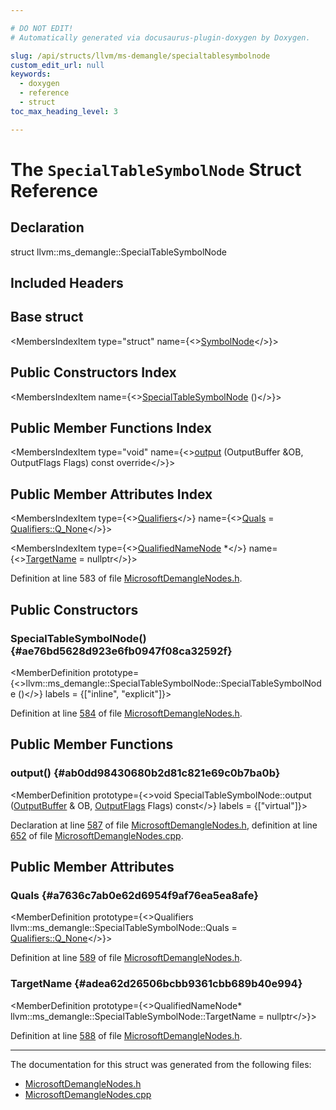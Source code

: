 ```yaml
---

# DO NOT EDIT!
# Automatically generated via docusaurus-plugin-doxygen by Doxygen.

slug: /api/structs/llvm/ms-demangle/specialtablesymbolnode
custom_edit_url: null
keywords:
  - doxygen
  - reference
  - struct
toc_max_heading_level: 3

---
```





# The `SpecialTableSymbolNode` Struct Reference

<DoxygenPage pluginConfig={pluginConfig}>



## Declaration

<CodeBlock>struct llvm::ms_demangle::SpecialTableSymbolNode</CodeBlock>

## Included Headers

<IncludesList>
<IncludesListItem
  filePath="llvm/Demangle/MicrosoftDemangleNodes.h"
  permalink="/docs/api/files/include/include/llvm/include/llvm/demangle/microsoftdemanglenodes-h"
  isLocal="true" />
</IncludesList>

## Base struct

<MembersIndex>

<MembersIndexItem
  type="struct"
  name={<><a href="/docs/api/structs/llvm/ms-demangle/symbolnode">SymbolNode</a></>}>
</MembersIndexItem>

</MembersIndex>

## Public Constructors Index

<MembersIndex>

<MembersIndexItem
  name={<><a href="#ae76bd5628d923e6fb0947f08ca32592f">SpecialTableSymbolNode</a> ()</>}>
</MembersIndexItem>

</MembersIndex>

## Public Member Functions Index

<MembersIndex>

<MembersIndexItem
  type="void"
  name={<><a href="#ab0dd98430680b2d81c821e69c0b7ba0b">output</a> (OutputBuffer &amp;OB, OutputFlags Flags) const override</>}>
</MembersIndexItem>

</MembersIndex>

## Public Member Attributes Index

<MembersIndex>

<MembersIndexItem
  type={<><a href="/docs/api/namespaces/llvm/ms-demangle/#a763fe714f87aa4f54dfa246ab2cc382c">Qualifiers</a></>}
  name={<><a href="#a7636c7ab0e62d6954f9af76ea5ea8afe">Quals</a> = <a href="/docs/api/namespaces/llvm/ms-demangle/#a763fe714f87aa4f54dfa246ab2cc382ca2b725449feac20f84854006281d4bd2d">Qualifiers::Q&#95;None</a></>}>
</MembersIndexItem>

<MembersIndexItem
  type={<><a href="/docs/api/structs/llvm/ms-demangle/qualifiednamenode">QualifiedNameNode</a> &#42;</>}
  name={<><a href="#adea62d26506bcbb9361cbb689b40e994">TargetName</a> = nullptr</>}>
</MembersIndexItem>

</MembersIndex>


Definition at line 583 of file <a href="/docs/api/files/include/include/llvm/include/llvm/demangle/microsoftdemanglenodes-h">MicrosoftDemangleNodes.h</a>.

<SectionDefinition>

## Public Constructors

### SpecialTableSymbolNode() {#ae76bd5628d923e6fb0947f08ca32592f}

<MemberDefinition
  prototype={<>llvm::ms&#95;demangle::SpecialTableSymbolNode::SpecialTableSymbolNode ()</>}
  labels = {["inline", "explicit"]}>

Definition at line <a href="/docs/api/files/include/include/llvm/include/llvm/demangle/microsoftdemanglenodes-h/#l00584">584</a> of file <a href="/docs/api/files/include/include/llvm/include/llvm/demangle/microsoftdemanglenodes-h">MicrosoftDemangleNodes.h</a>.
</MemberDefinition>

</SectionDefinition>

<SectionDefinition>

## Public Member Functions

### output() {#ab0dd98430680b2d81c821e69c0b7ba0b}

<MemberDefinition
  prototype={<>void SpecialTableSymbolNode::output (<a href="/docs/api/classes/outputbuffer">OutputBuffer</a> &amp; OB, <a href="/docs/api/namespaces/llvm/ms-demangle/#a9e06032afffbcfd197a80acc92afce93">OutputFlags</a> Flags) const</>}
  labels = {["virtual"]}>

Declaration at line <a href="/docs/api/files/include/include/llvm/include/llvm/demangle/microsoftdemanglenodes-h/#l00587">587</a> of file <a href="/docs/api/files/include/include/llvm/include/llvm/demangle/microsoftdemanglenodes-h">MicrosoftDemangleNodes.h</a>, definition at line <a href="/docs/api/files/lib/lib/demangle/microsoftdemanglenodes-cpp/#l00652">652</a> of file <a href="/docs/api/files/lib/lib/demangle/microsoftdemanglenodes-cpp">MicrosoftDemangleNodes.cpp</a>.
</MemberDefinition>

</SectionDefinition>

<SectionDefinition>

## Public Member Attributes

### Quals {#a7636c7ab0e62d6954f9af76ea5ea8afe}

<MemberDefinition
  prototype={<>Qualifiers llvm::ms&#95;demangle::SpecialTableSymbolNode::Quals = <a href="/docs/api/namespaces/llvm/ms-demangle/#a763fe714f87aa4f54dfa246ab2cc382ca2b725449feac20f84854006281d4bd2d">Qualifiers::Q&#95;None</a></>}>

Definition at line <a href="/docs/api/files/include/include/llvm/include/llvm/demangle/microsoftdemanglenodes-h/#l00589">589</a> of file <a href="/docs/api/files/include/include/llvm/include/llvm/demangle/microsoftdemanglenodes-h">MicrosoftDemangleNodes.h</a>.
</MemberDefinition>

### TargetName {#adea62d26506bcbb9361cbb689b40e994}

<MemberDefinition
  prototype={<>QualifiedNameNode&#42; llvm::ms&#95;demangle::SpecialTableSymbolNode::TargetName = nullptr</>}>

Definition at line <a href="/docs/api/files/include/include/llvm/include/llvm/demangle/microsoftdemanglenodes-h/#l00588">588</a> of file <a href="/docs/api/files/include/include/llvm/include/llvm/demangle/microsoftdemanglenodes-h">MicrosoftDemangleNodes.h</a>.
</MemberDefinition>

</SectionDefinition>

<hr/>

The documentation for this struct was generated from the following files:

<ul>
<li><a href="/docs/api/files/include/include/llvm/include/llvm/demangle/microsoftdemanglenodes-h">MicrosoftDemangleNodes.h</a></li>
<li><a href="/docs/api/files/lib/lib/demangle/microsoftdemanglenodes-cpp">MicrosoftDemangleNodes.cpp</a></li>
</ul>

</DoxygenPage>
